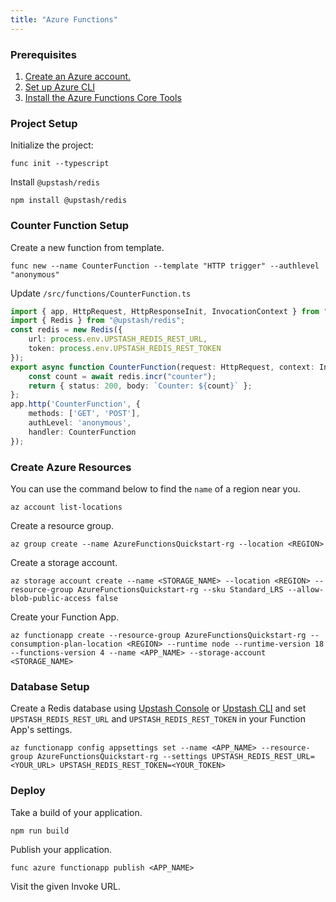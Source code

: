 ```yaml
---
title: "Azure Functions"
---
```

### Prerequisites
1. [Create an Azure account.](https://azure.microsoft.com/en-us/free/)
2. [Set up Azure CLI](https://learn.microsoft.com/en-us/cli/azure/install-azure-cli)
3. [Install the Azure Functions Core Tools](https://learn.microsoft.com/en-us/azure/azure-functions/create-first-function-cli-typescript)
### Project Setup
Initialize the project:
```shell
func init --typescript
```
Install `@upstash/redis`
```shell
npm install @upstash/redis
```
### Counter Function Setup
Create a new function from template.
```shell
func new --name CounterFunction --template "HTTP trigger" --authlevel "anonymous"
```
Update `/src/functions/CounterFunction.ts`
```ts /src/functions/CounterFunction.ts
import { app, HttpRequest, HttpResponseInit, InvocationContext } from "@azure/functions";
import { Redis } from "@upstash/redis";
const redis = new Redis({
    url: process.env.UPSTASH_REDIS_REST_URL,
    token: process.env.UPSTASH_REDIS_REST_TOKEN
});
export async function CounterFunction(request: HttpRequest, context: InvocationContext): Promise<HttpResponseInit> {
    const count = await redis.incr("counter");
    return { status: 200, body: `Counter: ${count}` };
};
app.http('CounterFunction', {
    methods: ['GET', 'POST'],
    authLevel: 'anonymous',
    handler: CounterFunction
});
```
### Create Azure Resources
You can use the command below to find the `name` of a region near you.
```shell
az account list-locations
```
Create a resource group.
```shell
az group create --name AzureFunctionsQuickstart-rg --location <REGION>
```
Create a storage account.
```shell
az storage account create --name <STORAGE_NAME> --location <REGION> --resource-group AzureFunctionsQuickstart-rg --sku Standard_LRS --allow-blob-public-access false
```
Create your Function App.
```shell
az functionapp create --resource-group AzureFunctionsQuickstart-rg --consumption-plan-location <REGION> --runtime node --runtime-version 18 --functions-version 4 --name <APP_NAME> --storage-account <STORAGE_NAME>
```
### Database Setup
Create a Redis database using [Upstash Console](https://console.upstash.com) or [Upstash CLI](https://github.com/upstash/cli) and set `UPSTASH_REDIS_REST_URL` and `UPSTASH_REDIS_REST_TOKEN` in your Function App's settings.
```shell
az functionapp config appsettings set --name <APP_NAME> --resource-group AzureFunctionsQuickstart-rg --settings UPSTASH_REDIS_REST_URL=<YOUR_URL> UPSTASH_REDIS_REST_TOKEN=<YOUR_TOKEN>
```
### Deploy
Take a build of your application.
```shell
npm run build
```
Publish your application.
```shell
func azure functionapp publish <APP_NAME>
```
Visit the given Invoke URL.